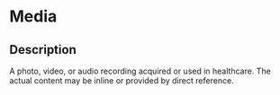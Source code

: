 # Media
 ## Description 
 A photo, video, or audio recording acquired or used in healthcare. The actual content may be inline or provided by direct reference.